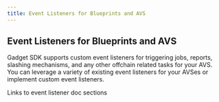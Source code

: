 ```yaml
---
title: Event Listeners for Blueprints and AVS
---
```


## Event Listeners for Blueprints and AVS

Gadget SDK supports custom event listeners for triggering jobs, reports, slashing mechanisms, and any other offchain related tasks for your AVS. You can leverage a variety of existing event listeners for your AVSes or implement custom event listeners.

Links to event listener doc sections
